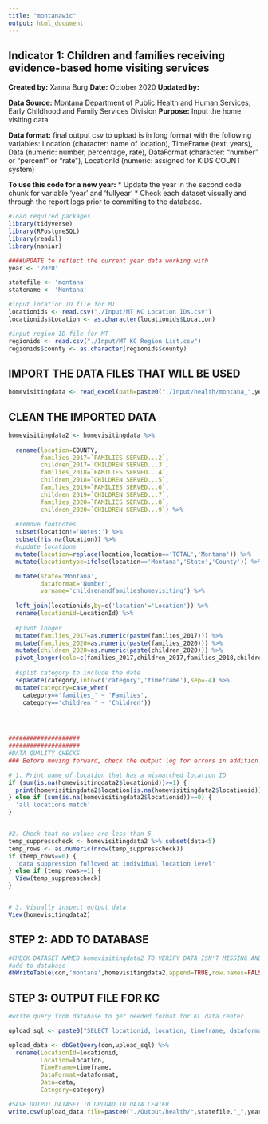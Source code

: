 ```yaml
---
title: "montanawic"
output: html_document
---
```


## Indicator 1: Children and families receiving evidence-based home visiting services


**Created by:** Xanna Burg
**Date:** October 2020
**Updated by:**

**Data Source:** Montana Department of Public Health and Human Services, Early Childhood and Family Services Division
**Purpose:** Input the home visiting data

**Data format:** final output csv to upload is in long format with the following variables: Location (character: name of location), TimeFrame (text: years), Data (numeric: number, percentage, rate), DataFormat (character: "number" or "percent" or "rate"), LocationId (numeric: assigned for KIDS COUNT system)

**To use this code for a new year:**
* Update the year in the second code chunk for variable 'year' and 'fullyear'
* Check each dataset visually and through the report logs prior to commiting to the database.


```r
#load required packages
library(tidyverse)
library(RPostgreSQL)
library(readxl)
library(naniar)
```

```r
####UPDATE to reflect the current year data working with
year <- '2020'

statefile <- 'montana'
statename <- 'Montana'

#input location ID file for MT
locationids <- read.csv("./Input/MT KC Location IDs.csv")
locationids$Location <- as.character(locationids$Location)

#input region ID file for MT
regionids <- read.csv("./Input/MT KC Region List.csv")
regionids$county <- as.character(regionids$county)
```


## IMPORT THE DATA FILES THAT WILL BE USED
```r
homevisitingdata <- read_excel(path=paste0("./Input/health/montana_",year,"_HMF Families Served by County.xlsx"),skip=2) 
```


## CLEAN THE IMPORTED DATA
```r
homevisitingdata2 <- homevisitingdata %>% 
  
  rename(location=COUNTY,
         families_2017=`FAMILIES SERVED...2`,
         children_2017=`CHILDREN SERVED...3`,
         families_2018=`FAMILIES SERVED...4`,
         children_2018=`CHILDREN SERVED...5`,
         families_2019=`FAMILIES SERVED...6`,
         children_2019=`CHILDREN SERVED...7`,
         families_2020=`FAMILIES SERVED...8`,
         children_2020=`CHILDREN SERVED...9`) %>%
  
  #remove footnotes
  subset(location!='Notes:') %>%
  subset(!is.na(location)) %>%
  #update locations
  mutate(location=replace(location,location=='TOTAL','Montana')) %>%
  mutate(locationtype=ifelse(location=='Montana','State','County')) %>%

  mutate(state='Montana',
         dataformat='Number',
         varname='childrenandfamilieshomevisiting') %>%
  
  left_join(locationids,by=c('location'='Location')) %>%
  rename(locationid=LocationId) %>%
    
  #pivot longer
  mutate(families_2017=as.numeric(paste(families_2017))) %>%
  mutate(families_2020=as.numeric(paste(families_2020))) %>%
  mutate(children_2020=as.numeric(paste(children_2020))) %>%
  pivot_longer(cols=c(families_2017,children_2017,families_2018,children_2018,families_2019,children_2019,families_2020,children_2020),names_to='category',values_to='data') %>%
  
  #split category to include the date
  separate(category,into=c('category','timeframe'),sep=-4) %>%
  mutate(category=case_when(
    category=='families_' ~ 'Families',
    category=='children_' ~ 'Children'))
  



####################
####################
#DATA QUALITY CHECKS
### Before moving forward, check the output log for errors in addition to checking specifically for these quality checks

# 1. Print name of location that has a mismatched location ID
if (sum(is.na(homevisitingdata2$locationid))>=1) {
  print(homevisitingdata2$location[is.na(homevisitingdata2$locationid)])
} else if (sum(is.na(homevisitingdata2$locationid))==0) {
  'all locations match'
}


#2. Check that no values are less than 5
temp_suppresscheck <- homevisitingdata2 %>% subset(data<5)
temp_rows <- as.numeric(nrow(temp_suppresscheck))
if (temp_rows==0) {
  'data suppression followed at individual location level'
} else if (temp_rows>=1) {
  View(temp_suppresscheck)
}


# 3. Visually inspect output data
View(homevisitingdata2)
```

## STEP 2: ADD TO DATABASE
```r
#CHECK DATASET NAMED homevisitingdata2 TO VERIFY DATA ISN'T MISSING AND APPEARS CORRECT
#add to database
dbWriteTable(con,'montana',homevisitingdata2,append=TRUE,row.names=FALSE)

```

## STEP 3: OUTPUT FILE FOR KC
```r
#write query from database to get needed format for KC data center

upload_sql <- paste0("SELECT locationid, location, timeframe, dataformat, category, data FROM montana WHERE timeframe='",year,"' AND varname='childrenandfamilieshomevisiting';")

upload_data <- dbGetQuery(con,upload_sql) %>%
  rename(LocationId=locationid,
         Location=location,
         TimeFrame=timeframe,
         DataFormat=dataformat,
         Data=data,
         Category=category)

#SAVE OUTPUT DATASET TO UPLOAD TO DATA CENTER
write.csv(upload_data,file=paste0("./Output/health/",statefile,"_",year,"_childrenandfamilieshomevisiting.csv"),row.names=FALSE)
```


